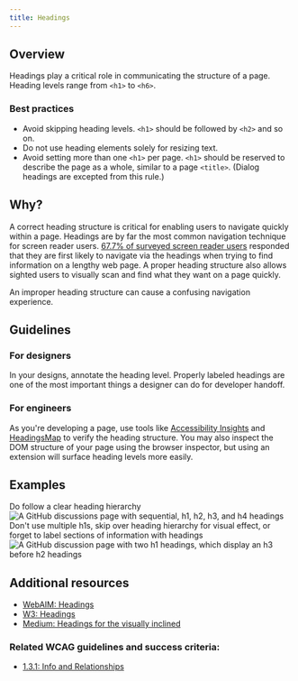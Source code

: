 ```yaml
---
title: Headings
---
```


## Overview

Headings play a critical role in communicating the structure of a page. Heading levels range from `<h1>` to `<h6>`. 

### Best practices

- Avoid skipping heading levels. `<h1>` should be followed by `<h2>` and so on.
- Do not use heading elements solely for resizing text.
- Avoid setting more than one `<h1>` per page. `<h1>` should be reserved to describe the page as a whole, similar to a page `<title>`. (Dialog headings are excepted from this rule.)

## Why?

A correct heading structure is critical for enabling users to navigate quickly within a page. Headings are by far the most common navigation technique for screen reader users.
[67.7% of surveyed screen reader users](https://webaim.org/projects/screenreadersurvey9/#finding) responded that they are first likely to navigate via the headings when trying 
to find information on a lengthy web page. A proper heading structure also allows sighted users to visually scan and find what they want on a page quickly.

An improper heading structure can cause a confusing navigation experience.

## Guidelines

### For designers

In your designs, annotate the heading level. Properly labeled headings are one of the most important things a designer can do for developer handoff.

### For engineers

As you're developing a page, use tools like [Accessibility Insights](https://accessibilityinsights.io/docs/en/web/overview/) and [HeadingsMap](https://chrome.google.com/webstore/detail/headingsmap/flbjommegcjonpdmenkdiocclhjacmbi/related?hl=en)
to verify the heading structure. You may also inspect the DOM structure of your page using the browser inspector, but using an extension will surface heading levels more easily.

## Examples

<DoDontContainer stacked>
    <Do>
       <Caption>Do follow a clear heading hierarchy</Caption>
       <img src="https://user-images.githubusercontent.com/40274682/157987874-e415dcc6-887f-4d8d-ab8a-bcdfbdad5e77.png" alt="A GitHub discussions page with sequential, h1, h2, h3, and h4 headings" />
    </Do>
    <Dont>
       <Caption>Don't use multiple h1s, skip over heading hierarchy for visual effect, or forget to label sections of information with headings</Caption>
       <img src="https://user-images.githubusercontent.com/40274682/157987882-edb92d5a-1fd3-4ef6-b5bb-bd08851eacd8.png" alt="A GitHub discussion page with two h1 headings, which display an h3 before h2 headings" />
    </Dont>
</DoDontContainer>

## Additional resources

- [WebAIM: Headings](https://webaim.org/techniques/semanticstructure/#headings)
- [W3: Headings](https://www.w3.org/WAI/tutorials/page-structure/headings/)
- [Medium: Headings for the visually inclined](https://medium.com/@inkblotty/headings-for-the-visually-inclined-c537e87865f)

### Related WCAG guidelines and success criteria:

- [1.3.1: Info and Relationships](https://www.w3.org/WAI/WCAG21/Understanding/info-and-relationships)
